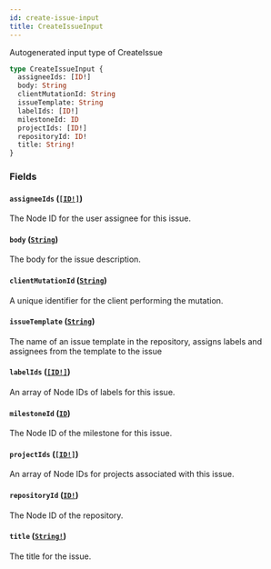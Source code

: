 ```yaml
---
id: create-issue-input
title: CreateIssueInput
---
```


Autogenerated input type of CreateIssue

```graphql
type CreateIssueInput {
  assigneeIds: [ID!]
  body: String
  clientMutationId: String
  issueTemplate: String
  labelIds: [ID!]
  milestoneId: ID
  projectIds: [ID!]
  repositoryId: ID!
  title: String!
}
```

### Fields

#### `assigneeIds` ([`[ID!]`](/docs/api/scalars/id))

The Node ID for the user assignee for this issue.

#### `body` ([`String`](/docs/api/scalars/string))

The body for the issue description.

#### `clientMutationId` ([`String`](/docs/api/scalars/string))

A unique identifier for the client performing the mutation.

#### `issueTemplate` ([`String`](/docs/api/scalars/string))

The name of an issue template in the repository, assigns labels and assignees from the template to the issue

#### `labelIds` ([`[ID!]`](/docs/api/scalars/id))

An array of Node IDs of labels for this issue.

#### `milestoneId` ([`ID`](/docs/api/scalars/id))

The Node ID of the milestone for this issue.

#### `projectIds` ([`[ID!]`](/docs/api/scalars/id))

An array of Node IDs for projects associated with this issue.

#### `repositoryId` ([`ID!`](/docs/api/scalars/id))

The Node ID of the repository.

#### `title` ([`String!`](/docs/api/scalars/string))

The title for the issue.
